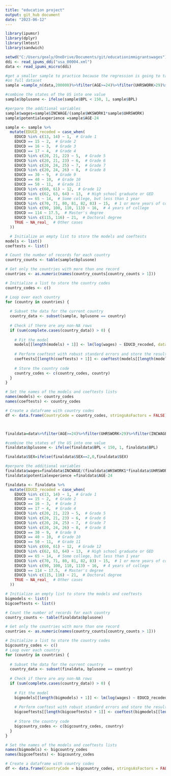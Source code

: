 ```yaml
---
title: "education project"
output: git_hub document 
date: "2023-06-12"
---
```

```r
library(ipumsr)
library(dplyr)
library(lmtest)
library(sandwich)

```
```r
setwd("C:/Users/gealy/OneDrive/Documents/git/educationimmigrantswages")
ddi <- read_ipums_ddi("usa_00004.xml")
data <- read_ipums_micro(ddi)
```
```r
#get a smaller sample to practice because the regression is going to take longer 
#on full dataset
sample =sample_n(data,200000)%>%filter(AGE>=24)%>%filter(UHRSWORK>29)%>%filter(INCWAGE>0)%>%filter(WKSWORK1>30)
```
```r
#combine the states of the US into one value 
sample$bplusone <- ifelse(sample$BPL < 150, 1, sample$BPL)

```
```r
#perpare the additional variables 
sample$wages=sample$INCWAGE/(sample$WKSWORK1*sample$UHRSWORK)
sample$potentialexperience =sample$AGE-24
```
```r

sample <- sample %>% 
  mutate(EDUCD_recoded = case_when(
    EDUCD %in% c(13, 14) ~ 1,  # Grade 1
    EDUCD == 15 ~ 2,  # Grade 2
    EDUCD == 16 ~ 3,  # Grade 3
    EDUCD == 17 ~ 4,  # Grade 4
    EDUCD %in% c(20, 21, 22) ~ 5,  # Grade 5
    EDUCD %in% c(20, 21, 23) ~ 6,  # Grade 6
    EDUCD %in% c(20, 24, 25) ~ 7,  # Grade 7
    EDUCD %in% c(20, 24, 26) ~ 8,  # Grade 8
    EDUCD == 30 ~ 9,  # Grade 9
    EDUCD == 40 ~ 10,  # Grade 10
    EDUCD == 50 ~ 11,  # Grade 11
    EDUCD %in% c(60, 61) ~ 12,  # Grade 12
    EDUCD %in% c(62, 63, 64) ~ 13,  # High school graduate or GED
    EDUCD == 65 ~ 14,  # Some college, but less than 1 year
    EDUCD %in% c(70, 71, 80, 81, 82, 83) ~ 15,  # 1 or more years of college, no degree
    EDUCD %in% c(90, 100, 110, 113) ~ 16,  # 4 years of college
    EDUCD == 114 ~ 17.5,  # Master's degree
    EDUCD %in% c(115, 116) ~ 21,  # Doctoral degree
    TRUE ~ NA_real_  # Other cases
  ))


```

```r

  # Initialize an empty list to store the models and coeftests
models <- list()
coeftests <- list()

# Count the number of records for each country
country_counts <- table(sample$bplusone)

# Get only the countries with more than one record
countries <- as.numeric(names(country_counts[country_counts > 1]))

# Initialize a list to store the country codes
country_codes <- c()

# Loop over each country
for (country in countries) {
  
  # Subset the data for the current country
  country_data <- subset(sample, bplusone == country)
  
  # Check if there are any non-NA rows
  if (sum(complete.cases(country_data)) > 0) {
    
    # Fit the model
    models[[length(models) + 1]] <- lm(log(wages) ~ EDUCD_recoded, data = country_data)
    
    # Perform coeftest with robust standard errors and store the result
    coeftests[[length(coeftests) + 1]] <- coeftest(models[[length(models)]], vcov = vcovHC(models[[length(models)]], type = "HC1"))
    
    # Store the country code
    country_codes <- c(country_codes, country)
  }
}

# Set the names of the models and coeftests lists
names(models) <- country_codes
names(coeftests) <- country_codes

# Create a dataframe with country codes
df <- data.frame(CountryCode = country_codes, stringsAsFactors = FALSE)




```
```r
finaldata=data%>%filter(AGE>=24)%>%filter(UHRSWORK>29)%>%filter(INCWAGE>0)%>%filter(WKSWORK1>30)%>%filter(YRIMMIG==0|YRIMMIG<=1990)
```
```r
#combine the states of the US into one value 
finaldata$bplusone <- ifelse(finaldata$BPL < 150, 1, finaldata$BPL)
```
```r
finaldata$SEX=ifelse(finaldata$SEX==2,0,finaldata$SEX)
```

```r
#perpare the additional variables 
finaldata$wages=finaldata$INCWAGE/(finaldata$WKSWORK1*finaldata$UHRSWORK)
finaldata$potentialexperience =finaldata$AGE-24
```
```r

finaldata <- finaldata %>% 
  mutate(EDUCD_recoded = case_when(
    EDUCD %in% c(13, 14) ~ 1,  # Grade 1
    EDUCD == 15 ~ 2,  # Grade 2
    EDUCD == 16 ~ 3,  # Grade 3
    EDUCD == 17 ~ 4,  # Grade 4
    EDUCD %in% c(20, 21, 22) ~ 5,  # Grade 5
    EDUCD %in% c(20, 21, 23) ~ 6,  # Grade 6
    EDUCD %in% c(20, 24, 25) ~ 7,  # Grade 7
    EDUCD %in% c(20, 24, 26) ~ 8,  # Grade 8
    EDUCD == 30 ~ 9,  # Grade 9
    EDUCD == 40 ~ 10,  # Grade 10
    EDUCD == 50 ~ 11,  # Grade 11
    EDUCD %in% c(60, 61) ~ 12,  # Grade 12
    EDUCD %in% c(62, 63, 64) ~ 13,  # High school graduate or GED
    EDUCD == 65 ~ 14,  # Some college, but less than 1 year
    EDUCD %in% c(70, 71, 80, 81, 82, 83) ~ 15,  # 1 or more years of college, no degree
    EDUCD %in% c(90, 100, 110, 113) ~ 16,  # 4 years of college
    EDUCD == 114 ~ 17.5,  # Master's degree
    EDUCD %in% c(115, 116) ~ 21,  # Doctoral degree
    TRUE ~ NA_real_  # Other cases
  ))

```
```r

# Initialize an empty list to store the models and coeftests
bigmodels <- list()
bigcoeftests <- list()

# Count the number of records for each country
country_counts <- table(finaldata$bplusone)

# Get only the countries with more than one record
countries <- as.numeric(names(country_counts[country_counts > 1]))

# Initialize a list to store the country codes
bigcountry_codes <- c()
# Loop over each country
for (country in countries) {
  
  # Subset the data for the current country
  country_data <- subset(finaldata, bplusone == country)
  
  # Check if there are any non-NA rows
  if (sum(complete.cases(country_data)) > 0) {
    
    # Fit the model
    bigmodels[[length(bigmodels) + 1]] <- lm(log(wages) ~ EDUCD_recoded, data = country_data)
    
    # Perform coeftest with robust standard errors and store the result
    bigcoeftests[[length(bigcoeftests) + 1]] <- coeftest(bigmodels[[length(bigmodels)]], vcov = vcovHC(bigmodels[[length(bigmodels)]], type = "HC1"))
    
    # Store the country code
    bigcountry_codes <- c(bigcountry_codes, country)
  }
}

# Set the names of the models and coeftests lists
names(bigmodels) <- bigcountry_codes
names(bigcoeftests) <- bigcountry_codes

# Create a dataframe with country codes
df <- data.frame(CountryCode = bigcountry_codes, stringsAsFactors = FALSE)



```











